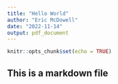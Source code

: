 ```yaml
---
title: "Hello World"
author: "Eric McDowell"
date: "2022-11-14"
output: pdf_document
---
```


```r
knitr::opts_chunk$set(echo = TRUE)
```

## This is a markdown file
